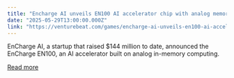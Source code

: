 ```yaml
---
title: "Encharge AI unveils EN100 AI accelerator chip with analog memory"
date: "2025-05-29T13:00:00.000Z"
link: "https://venturebeat.com/games/encharge-ai-unveils-en100-ai-accelerator-chip-with-analog-memory/"
---
```


EnCharge AI, a startup that raised $144 million to date, announced the EnCharge EN100, an AI accelerator built on analog in-memory computing.

[Read more](https://venturebeat.com/games/encharge-ai-unveils-en100-ai-accelerator-chip-with-analog-memory/)
